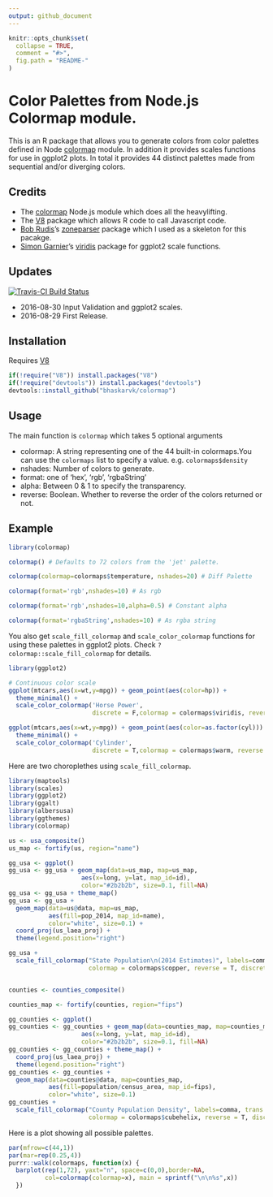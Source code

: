 ```yaml
---
output: github_document
---
```


<!-- README.md is generated from README.Rmd. Please edit that file -->

```r
knitr::opts_chunk$set(
  collapse = TRUE,
  comment = "#>",
  fig.path = "README-"
)
```

# Color Palettes from Node.js Colormap module.

This is an R package that allows you to generate colors from color palettes defined in Node [colormap](https://github.com/bpostlethwaite/colormap) module. In addition it provides scales functions for use in ggplot2 plots. In total it provides 44 distinct palettes made from sequential and/or diverging colors.

## Credits

- The [colormap](https://github.com/bpostlethwaite/colormap) Node.js module which does all the heavylifting.
- The [V8](https://github.com/jeroenooms/V8) package which allows R code to call Javascript code.
- [Bob Rudis](https://twitter.com/hrbrmstr)'s [zoneparser](https://github.com/hrbrmstr/zoneparser) package which I used as a skeleton for this pacakge.
- [Simon Garnier](https://twitter.com/sjmgarnier)'s [viridis](https://github.com/sjmgarnier/viridis) package for ggplot2 scale functions.

## Updates

[![Travis-CI Build Status](https://travis-ci.org/bhaskarvk/colormap.svg?branch=master)](https://travis-ci.org/bhaskarvk/colormap)

- 2016-08-30 Input Validation and ggplot2 scales.
- 2016-08-29 First Release.


## Installation

Requires [V8](https://cran.r-project.org/web/packages/V8/index.html)

```r
if(!require("V8")) install.packages("V8")
if(!require("devtools")) install.packages("devtools")
devtools::install_github("bhaskarvk/colormap")
```

## Usage

The main function is `colormap` which takes 5 optional arguments

- colormap: A string representing one of the 44 built-in colormaps.\n You can use the `colormaps` list to specify a value. e.g. `colormaps$density`
- nshades: Number of colors to generate.
- format: one of 'hex', 'rgb', 'rgbaString'
- alpha: Between 0 & 1 to specify the transparency.
- reverse: Boolean. Whether to reverse the order of the colors returned or not.

## Example

```r
library(colormap)

colormap() # Defaults to 72 colors from the 'jet' palette.

colormap(colormap=colormaps$temperature, nshades=20) # Diff Palette

colormap(format='rgb',nshades=10) # As rgb

colormap(format='rgb',nshades=10,alpha=0.5) # Constant alpha

colormap(format='rgbaString',nshades=10) # As rgba string
```

You also get `scale_fill_colormap` and `scale_color_colormap` functions for using these palettes in ggplot2 plots. Check `?colormap::scale_fill_colormap` for details.


```r
library(ggplot2)

# Continuous color scale
ggplot(mtcars,aes(x=wt,y=mpg)) + geom_point(aes(color=hp)) +
  theme_minimal() +
  scale_color_colormap('Horse Power',
                       discrete = F,colormap = colormaps$viridis, reverse = T)

ggplot(mtcars,aes(x=wt,y=mpg)) + geom_point(aes(color=as.factor(cyl))) +
  theme_minimal() +
  scale_color_colormap('Cylinder',
                       discrete = T,colormap = colormaps$warm, reverse = T)

```

Here are two choroplethes using `scale_fill_colormap`.

```r
library(maptools)
library(scales)
library(ggplot2)
library(ggalt)
library(albersusa)
library(ggthemes)
library(colormap)

us <- usa_composite()
us_map <- fortify(us, region="name")

gg_usa <- ggplot()
gg_usa <- gg_usa + geom_map(data=us_map, map=us_map,
                    aes(x=long, y=lat, map_id=id),
                    color="#2b2b2b", size=0.1, fill=NA)
gg_usa <- gg_usa + theme_map()
gg_usa <- gg_usa + 
  geom_map(data=us@data, map=us_map,
           aes(fill=pop_2014, map_id=name),
           color="white", size=0.1) +
  coord_proj(us_laea_proj) +
  theme(legend.position="right")

gg_usa +
  scale_fill_colormap("State Population\n(2014 Estimates)", labels=comma,
                      colormap = colormaps$copper, reverse = T, discrete = F)


counties <- counties_composite()

counties_map <- fortify(counties, region="fips")

gg_counties <- ggplot()
gg_counties <- gg_counties + geom_map(data=counties_map, map=counties_map,
                    aes(x=long, y=lat, map_id=id),
                    color="#2b2b2b", size=0.1, fill=NA)
gg_counties <- gg_counties + theme_map() +
  coord_proj(us_laea_proj) +
  theme(legend.position="right")
gg_counties <- gg_counties + 
  geom_map(data=counties@data, map=counties_map,
           aes(fill=population/census_area, map_id=fips),
           color="white", size=0.1)
gg_counties +
  scale_fill_colormap("County Population Density", labels=comma, trans = 'log10',
                      colormap = colormaps$cubehelix, reverse = T, discrete = F)

```

Here is a plot showing all possible palettes.

```r
par(mfrow=c(44,1))
par(mar=rep(0.25,4))
purrr::walk(colormaps, function(x) { 
  barplot(rep(1,72), yaxt="n", space=c(0,0),border=NA,
          col=colormap(colormap=x), main = sprintf("\n\n%s",x))
  })
```
